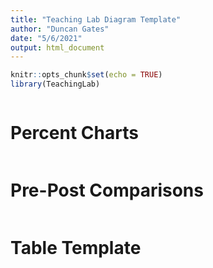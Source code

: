 ```yaml
---
title: "Teaching Lab Diagram Template"
author: "Duncan Gates"
date: "5/6/2021"
output: html_document
---
```


```r
knitr::opts_chunk$set(echo = TRUE)
library(TeachingLab)
```


```r

```

# Percent Charts

```r

```

# Pre-Post Comparisons

```r

```

# Table Template

```r

```

